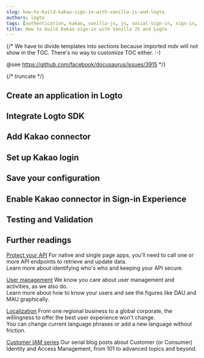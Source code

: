 ```yaml
---
slug: how-to-build-kakao-sign-in-with-vanilla-js-and-logto
authors: logto
tags: [authentication, kakao, vanilla-js, js, social-sign-in, sign-in, login]
title: How to build Kakao sign-in with Vanilla JS and Logto
---
```


{/*
  We have to divide templates into sections because imported mdx will not show in the TOC.
  There's no way to customize TOC either. :-)

  @see https://github.com/facebook/docusaurus/issues/3915
*/}



{/* truncate */}

<Intro connector={connector} sdk="Vanilla JS" link="https://en.wikipedia.org/wiki/ECMAScript" />

## Create an application in Logto

<CreateApplication type="Single page app" framework="Vanilla JS" />

## Integrate Logto SDK

<IntegrateSdk />

## Add Kakao connector

<AddSocialConnector connector={connector} />

## Set up Kakao login

<ConnectorGuide />

## Save your configuration

<SaveYourConfiguration connector={connector} />

## Enable Kakao connector in Sign-in Experience

<EnableSocialConnector connector={connector} />

## Testing and Validation

<TestingAndValidation connector={connector} sdk="Vanilla JS" />

## Further readings

[Protect your API](/authorization/api-resources/protect-your-api) For native and single page apps, you'll need to call one or more API endpoints to retrieve and update data.<br/>
Learn more about identifying who's who and keeping your API secure.

[User management](/user-management) We know you care about user management and activities, as we also do.<br/>
Learn more about how to know your users and see the figures like DAU and MAU graphically.

[Localization](/customization/localized-languages) From one regional business to a global corporate, the willingness to offer the best user experience won't change.<br/>
You can change current language phrases or add a new language without friction.

[Customer IAM series](https://blog.logto.io/ciam-101-intro-authn-sso) Our serial blog posts about Customer (or Consumer) Identity and Access Management, from 101 to advanced topics and beyond.
